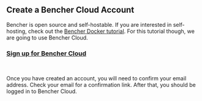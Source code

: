 ## Create a Bencher Cloud Account

Bencher is open source and self-hostable.
If you are interested in self-hosting, check out the [Bencher Docker tutorial](/docs/tutorial/docker/).
For this tutorial though, we are going to use Bencher Cloud.


<h3><a id="sign-up-bencher-cloud" href="/auth/signup" target="_blank">Sign up for Bencher Cloud</a></h3>
<br />

Once you have created an account, you will need to confirm your email address.
Check your email for a confirmation link.
After that, you should be logged in to Bencher Cloud.
